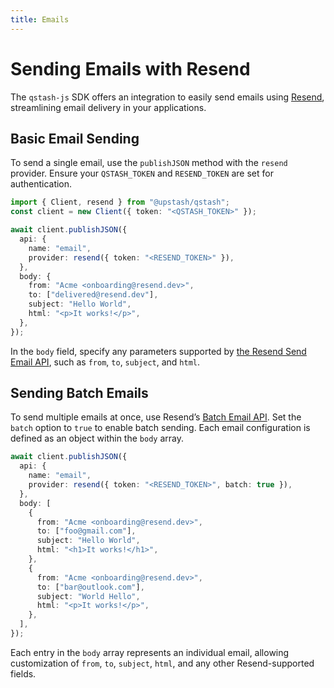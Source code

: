 ```yaml
---
title: Emails
---
```


# Sending Emails with Resend

The `qstash-js` SDK offers an integration to easily send emails using [Resend](https://resend.com/), streamlining email delivery in your applications.

## Basic Email Sending

To send a single email, use the `publishJSON` method with the `resend` provider. Ensure your `QSTASH_TOKEN` and `RESEND_TOKEN` are set for authentication.

```typescript
import { Client, resend } from "@upstash/qstash";
const client = new Client({ token: "<QSTASH_TOKEN>" });

await client.publishJSON({
  api: {
    name: "email",
    provider: resend({ token: "<RESEND_TOKEN>" }),
  },
  body: {
    from: "Acme <onboarding@resend.dev>",
    to: ["delivered@resend.dev"],
    subject: "Hello World",
    html: "<p>It works!</p>",
  },
});
```

In the `body` field, specify any parameters supported by [the Resend Send Email API](https://resend.com/docs/api-reference/emails/send-email), such as `from`, `to`, `subject`, and `html`.

## Sending Batch Emails

To send multiple emails at once, use Resend’s [Batch Email API](https://resend.com/docs/api-reference/emails/send-batch-emails). Set the `batch` option to `true` to enable batch sending. Each email configuration is defined as an object within the `body` array.

```typescript
await client.publishJSON({
  api: {
    name: "email",
    provider: resend({ token: "<RESEND_TOKEN>", batch: true }),
  },
  body: [
    {
      from: "Acme <onboarding@resend.dev>",
      to: ["foo@gmail.com"],
      subject: "Hello World",
      html: "<h1>It works!</h1>",
    },
    {
      from: "Acme <onboarding@resend.dev>",
      to: ["bar@outlook.com"],
      subject: "World Hello",
      html: "<p>It works!</p>",
    },
  ],
});
```

Each entry in the `body` array represents an individual email, allowing customization of `from`, `to`, `subject`, `html`, and any other Resend-supported fields.
